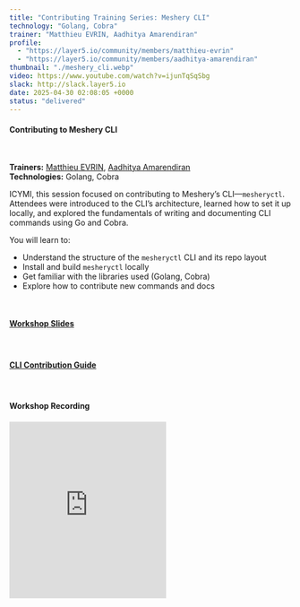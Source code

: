 ```yaml
---
title: "Contributing Training Series: Meshery CLI"
technology: "Golang, Cobra"
trainer: "Matthieu EVRIN, Aadhitya Amarendiran"
profile: 
  - "https://layer5.io/community/members/matthieu-evrin"
  - "https://layer5.io/community/members/aadhitya-amarendiran"
thumbnail: "./meshery_cli.webp"
video: https://www.youtube.com/watch?v=ijunTqSqSbg
slack: http://slack.layer5.io
date: 2025-04-30 02:08:05 +0000
status: "delivered"
---
```

<h4>Contributing to Meshery CLI</h4> <br />
<p>
<strong>Trainers:</strong> 
<a href="https://layer5.io/community/members/matthieu-evrin" target="_blank">Matthieu EVRIN</a>, 
<a href="https://layer5.io/community/members/aadhitya-amarendiran" target="_blank">Aadhitya Amarendiran</a> 
<br />
<strong>Technologies:</strong> Golang, Cobra
</p>

<p>
ICYMI, this session focused on contributing to Meshery’s CLI—<code>mesheryctl</code>. Attendees were introduced to the CLI’s architecture, learned how to set it up locally, and explored the fundamentals of writing and documenting CLI commands using Go and Cobra.
</p>

You will learn to:

<ul>
  <li>Understand the structure of the <code>mesheryctl</code> CLI and its repo layout</li>
  <li>Install and build <code>mesheryctl</code> locally</li>
  <li>Get familiar with the libraries used (Golang, Cobra)</li>
  <li>Explore how to contribute new commands and docs</li>
</ul>

<br />
<h4 style="margin-bottom:1.25rem;"><a href="https://docs.google.com/presentation/d/1lRop7DAAMUBmuFdzZK25LdQrkLG08eVsXEaDrauP3S8/edit?slide=id.p1#slide=id.p1" target="_blank">Workshop Slides</a></h4>
<br />
<h4 style="margin-bottom:1.25rem;"><a href="https://docs.meshery.io/project/contributing/contributing-cli" target="_blank">CLI Contribution Guide</a></h4>
<br />
<h4 style="margin-bottom:1.25rem;">Workshop Recording</h4>

<iframe width="50%" src="https://www.youtube.com/embed/ijunTqSqSbg" loading="lazy" frameborder="0" allow="accelerometer; autoplay; clipboard-write; encrypted-media; gyroscope; picture-in-picture" style="min-height: 315px; min-width: 280px; margin:auto; text-align:center;" allowfullscreen></iframe>
<br />
<br />
